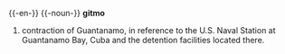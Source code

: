 {{-en-}}
{{-noun-}}
'''gitmo'''
#contraction of Guantanamo, in reference to the U.S. Naval Station at Guantanamo Bay, Cuba and the detention facilities located there.